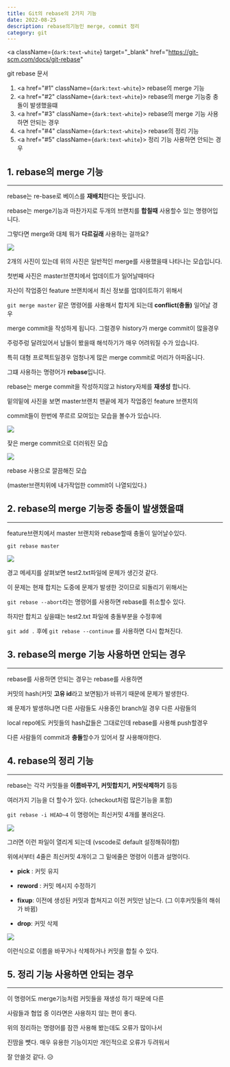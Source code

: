 ---
title: Git의 rebase의 2가지 기능
date: 2022-08-25
description: rebase의기능인 merge, commit 정리
category: git
---

<a
  className={`dark:text-white`}
  target="_blank"
  href="https://git-scm.com/docs/git-rebase"
>
  git rebase 문서
</a>

1. <a href="#1" className={`dark:text-white`}>
     rebase의 merge 기능
   </a>
2. <a href="#2" className={`dark:text-white`}>
     rebase의 merge 기능중 충돌이 발생했을떄
   </a>
3. <a href="#3" className={`dark:text-white`}>
     rebase의 merge 기능 사용하면 안되는 경우
   </a>
4. <a href="#4" className={`dark:text-white`}>
     rebase의 정리 기능
   </a>
5. <a href="#5" className={`dark:text-white`}>
     정리 기능 사용하면 안되는 경우
   </a>

<h2 id="1" className={`dark:text-white`}>
  1. rebase의 merge 기능
</h2>

---

rebase는 re-base로 베이스를 <b>재배치</b>한다는 뜻입니다.

rebase는 merge기능과 마찬가지로 두개의 브랜치를 <b>합칠때</b> 사용할수 있는 명령어입니다.

그렇다면 merge와 대체 뭐가 <b>다르길래</b> 사용하는 걸까요?

<div>
  <img
    src="https://user-images.githubusercontent.com/75124028/186634543-4e21ecfd-c6a8-4dca-8184-98491db2b72e.PNG"
    className={`max-w-full h-auto`}
  />
</div>

2개의 사진이 있는데 위의 사진은 일반적인 merge를 사용했을때 나타나는 모습입니다.

첫번째 사진은 master브랜치에서 업데이트가 일어날때마다

자신이 작업중인 feature 브랜치에서 최신 정보를 업데이트하기 위해서

`git merge master` 같은 명령어를 사용해서 합치게 되는데 <b>conflict(충돌)</b> 일어날 경우

merge commit을 작성하게 됩니다. 그럴경우 history가 merge commit이 많을경우

주렁주렁 달려있어서 남들이 봤을때 해석하기가 매우 어려워질 수가 있습니다.

특히 대형 프로젝트일경우 엄청나게 많은 merge commit로 머리가 아파옵니다.

그떄 사용하는 명령어가 <b>rebase</b>입니다.

rebase는 merge commit을 작성하지않고 history자체를 <b>재생성</b> 합니다.

밑의밑에 사진을 보면 master브랜치 맨끝에 제가 작업중인 feature 브랜치의

commit들이 한번에 쭈르르 모여있는 모습을 볼수가 있습니다.

<div>
  <img
    src="https://user-images.githubusercontent.com/75124028/186636597-b4c9fb2b-2178-49f4-a751-7542f0a7dcb0.PNG"
    className={`max-w-full h-auto`}
  />
</div>

잦은 merge commit으로 더러워진 모습

<div>
  <img
    src="https://user-images.githubusercontent.com/75124028/186637604-6d6756a6-7082-4c13-ad67-2a542554bfa8.PNG"
    className={`max-w-full h-auto`}
  />
</div>

rebase 사용으로 깔끔해진 모습

(master브랜치위에 내가작업한 commit이 나열되있다.)

<h2 id="2" className={`dark:text-white`}>
  2. rebase의 merge 기능중 충돌이 발생했을떄
</h2>

---

feature브랜치에서 master 브랜치와 rebase할때 충돌이 일어날수있다.

`git rebase master`

<div>
  <img
    src="https://user-images.githubusercontent.com/75124028/186638312-fc56612a-bf27-4d4f-a864-a3c009f506fa.PNG"
    className={`max-w-full h-auto`}
  />
</div>

경고 메세지를 살펴보면 test2.txt파일에 문제가 생긴것 같다.

이 문제는 현재 합치는 도중에 문제가 발생한 것이므로 되돌리기 위해서는

`git rebase --abort`라는 명령어를 사용하면 rebase를 취소할수 있다.

하지만 합치고 싶을떄는 test2.txt 파일에 충돌부분을 수정후에

`git add .` 후에 `git rebase --continue` 를 사용하면 다시 합쳐진다.

<h2 id="3" className={`dark:text-white`}>
  3. rebase의 merge 기능 사용하면 안되는 경우
</h2>

---

rebase를 사용하면 안되는 경우는 rebase를 사용하면

커밋의 hash(커밋 <b>고유 id</b>라고 보면됨)가 바뀌기 때문에 문제가 발생한다.

왜 문제가 발생하냐면 다른 사람들도 사용중인 branch일 경우 다른 사람들의

local repo에도 커밋들의 hash값들은 그대로인데 rebase를 사용해 push할경우

다른 사람들의 commit과 <b>충돌</b>할수가 있어서 잘 사용해야한다.

<h2 id="4" className={`dark:text-white`}>
  4. rebase의 정리 기능
</h2>

---

rebase는 각각 커밋들을 <b>이름바꾸기, 커밋합치기, 커밋삭제하기</b> 등등

여러가지 기능을 더 할수가 있다. (checkout처럼 많은기능을 포함)

`git rebase -i HEAD~4` 이 명령어는 최신커밋 4개를 불러온다.

<div>
  <img
    src="https://user-images.githubusercontent.com/75124028/186640716-c6d81e19-3ef8-481e-9462-b34f33814c69.PNG"
    className={`max-w-full h-auto`}
  />
</div>

그러면 이런 파일이 열리게 되는데 (vscode로 default 설정해줘야함)

위에서부터 4줄은 최신커밋 4개이고 그 밑에줄은 명령어 이름과 설명이다.

- <b>pick</b> : 커밋 유지

- <b>reword</b> : 커밋 메시지 수정하기

- <b>fixup</b>: 이전에 생성된 커밋과 합쳐지고 이전 커밋만 남는다. (그
  이후커밋들의 해쉬가 바뀜)

- <b>drop</b>: 커밋 삭제

<div>
  <img
    src="https://user-images.githubusercontent.com/75124028/186644537-8c15f32b-343e-4157-916c-91e39360273e.PNG"
    className={`max-w-full h-auto`}
  />
</div>

이런식으로 이름을 바꾸거나 삭제하거나 커밋을 합칠 수 있다.

<h2 id="5" className={`dark:text-white`}>
  5. 정리 기능 사용하면 안되는 경우
</h2>

---

이 명령어도 merge기능처럼 커밋들을 재생성 하기 때문에 다른

사람들과 협업 중 이라면은 사용하지 않는 편이 좋다.

위의 정리하는 명령어를 잠깐 사용해 봤는데도 오류가 많이나서

진땀을 뻇다. 매우 유용한 기능이지만 개인적으로 오류가 두려워서

잘 안쓸것 같다. 😥
